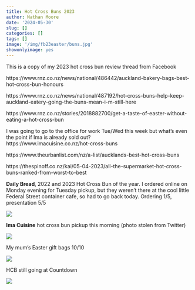 ```yaml
---
title: Hot Cross Buns 2023
author: Nathan Moore
date: '2024-05-30'
slug: []
categories: []
tags: []
image: '/img/fb23easter/buns.jpg'
showonlyimage: yes
---
```


This is a copy of my 2023 hot cross bun review thread from Facebook


https://www.rnz.co.nz/news/national/486442/auckland-bakery-bags-best-hot-cross-bun-honours

https://www.rnz.co.nz/news/national/487192/hot-cross-buns-help-keep-auckland-eatery-going-the-buns-mean-i-m-still-here

https://www.rnz.co.nz/stories/2018882700/get-a-taste-of-easter-without-eating-a-hot-cross-bun

I was going to go to the office for work Tue/Wed this week but what's even the point if Ima is already sold out?            
https://www.imacuisine.co.nz/hot-cross-buns

https://www.theurbanlist.com/nz/a-list/aucklands-best-hot-cross-buns

https://thespinoff.co.nz/kai/05-04-2023/all-the-supermarket-hot-cross-buns-ranked-from-worst-to-best



**Daily Bread**, 2022 and 2023 Hot Cross Bun of the year. I ordered online on Monday evening for Tuesday pickup, but they weren't there at the cool little Federal Street container cafe, so had to go back today. Ordering 1/5, presentation 5/5

![](/img/fb23easter/dailybread.jpg)

**Ima Cuisine** hot cross bun pickup this morning (photo stolen from Twitter)

![](/img/fb23easter/imacuisine.jpg)

My mum's Easter gift bags 10/10

![](/img/fb23easter/giftbag.jpg)

HCB still going at Countdown

![](/img/fb23easter/countdown.jpg)
